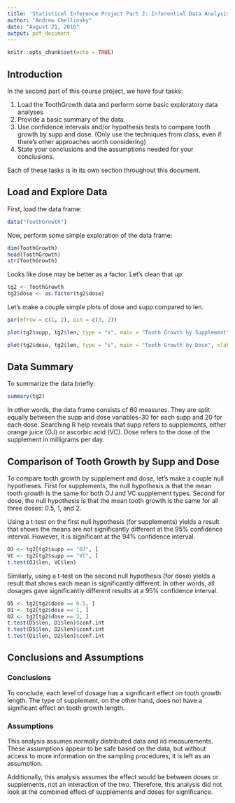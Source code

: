 ```yaml
---
title: 'Statistical Inference Project Part 2: Inferential Data Analysis'
author: "Andrew Chellinsky"
date: "August 21, 2016"
output: pdf_document
---
```


```r
knitr::opts_chunk$set(echo = TRUE)
```

## Introduction

In the second part of this course project, we have four tasks:

1. Load the ToothGrowth data and perform some basic exploratory data analyses
2. Provide a basic summary of the data.
3. Use confidence intervals and/or hypothesis tests to compare tooth growth by supp and dose. (Only use the techniques from class, even if there's other approaches worth considering)
4. State your conclusions and the assumptions needed for your conclusions.

Each of these tasks is in its own section throughout this document.

## Load and Explore Data

First, load the data frame:

```r
data("ToothGrowth")
```

Now, perform some simple exploration of the data frame:

```r
dim(ToothGrowth)
head(ToothGrowth)
str(ToothGrowth)
```

Looks like dose may be better as a factor.  Let's clean that up:

```r
tg2 <- ToothGrowth
tg2$dose <- as.factor(tg2$dose)
```

Let's make a couple simple plots of dose and supp compared to len.

```r
par(mfrow = c(1, 2), pin = c(3, 2))

plot(tg2$supp, tg2$len, type = "s", main = "Tooth Growth by Supplement", xlab = "Supplement", ylab = "Length")

plot(tg2$dose, tg2$len, type = "s", main = "Tooth Growth by Dose", xlab = "Dose", ylab = "Length")
```

## Data Summary

To summarize the data briefly:

```r
summary(tg2)
```

In other words, the data frame consists of 60 measures.  They are split equally between the supp and dose variables--30 for each supp and 20 for each dose.  Searching R help reveals that supp refers to supplements, either orange juice (OJ) or ascorbic acid (VC).  Dose refers to the dose of the supplement in milligrams per day.

## Comparison of Tooth Growth by Supp and Dose

To compare tooth growth by supplement and dose, let's make a couple null hypotheses.  First for supplements, the null hypothesis is that the mean tooth growth is the same for both OJ and VC supplement types.  Second for dose, the null hypothesis is that the mean tooth growth is the same for all three doses:  0.5, 1, and 2.

Using a t-test on the first null hypothesis (for supplements) yields a result that shows the means are not significantly different at the 95% confidence interval.  However, it is significant at the 94% confidence interval.

```r
OJ <- tg2[tg2$supp == "OJ", ]
VC <- tg2[tg2$supp == "VC", ]
t.test(OJ$len, VC$len)
```

Similarly, using a t-test on the second null hypothesis (for dose) yields a result that shows each mean is significantly different.  In other words, all dosages gave significantly different results at a 95% confidence interval.

```r
D5 <- tg2[tg2$dose == 0.5, ]
D1 <- tg2[tg2$dose == 1, ]
D2 <- tg2[tg2$dose == 2, ]
t.test(D5$len, D1$len)$conf.int
t.test(D5$len, D2$len)$conf.int
t.test(D1$len, D2$len)$conf.int
```

## Conclusions and Assumptions

### Conclusions

To conclude, each level of dosage has a significant effect on tooth growth length.  The type of supplement, on the other hand, does not have a significant effect on tooth growth length.

### Assumptions

This analysis assumes normally distributed data and iid measurements.  These assumptions appear to be safe based on the data, but without access to more information on the sampling procedures, it is left as an assumption.

Additionally, this analysis assumes the effect would be between doses or supplements, not an interaction of the two.  Therefore, this analysis did not look at the combined effect of supplements and doses for significance.
